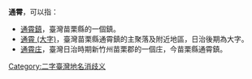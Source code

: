 {{noteTA　
|1 = zh-cn:庄; zh-hk:庄; zh-tw:庄;
}}
'''通霄'''，可以指：
*[[通霄鎮|通霄鎮]]，臺灣苗栗縣的一個鎮。
*[[通霄_(大字)|通霄 (大字)]]，臺灣苗栗縣通霄鎮的主聚落及附近地區，日治後期為大字。
*[[通霄庄|通霄庄]]，臺灣日治時期新竹州苗栗郡的一個庄，今苗栗縣通霄鎮。
{{disambig}}
[[Category:二字臺灣地名消歧义|Category:二字臺灣地名消歧义]]